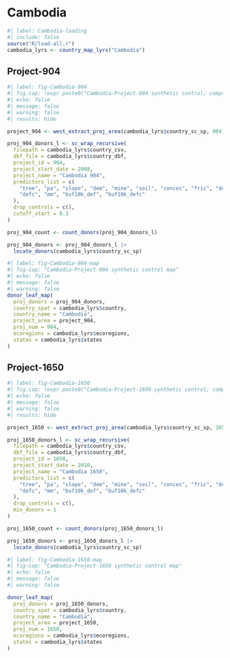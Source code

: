 # Cambodia

```r
#| label: Cambodia-loading
#| include: false
source("R/load-all.r")
cambodia_lyrs <- country_map_lyrs("Cambodia")
```

## Project-904

```r
#| label: fig-Cambodia-904
#| fig.cap: !expr paste0("Cambodia-Project-904 synthetic control; comprising ", proj_904_count$n_weighted, " donors from a potential pool of ", proj_904_count$n_pot, " donors. The donor pool subset is based on a buffer deforestation threshold value of ", proj_904_donors_l$cutoff)
#| echo: false
#| message: false
#| warning: false
#| results: hide

project_904 <- west_extract_proj_area(cambodia_lyrs$country_sc_sp, 904)

proj_904_donors_l <- sc_wrap_recursive(
  filepath = cambodia_lyrs$country_csv,
  dbf_file = cambodia_lyrs$country_dbf,
  project_id = 904,
  project_start_date = 2008,
  project_name = "Cambodia 904",
  predictors_list = c(
    "tree", "pa", "slope", "dem", "mine", "soil", "conces", "fric", "def",
    "defc", "mm", "buf10k_def", "buf10k_defc"
  ),
  drop_controls = c(),
  cutoff_start = 0.3
)

proj_904_count <- count_donors(proj_904_donors_l)

proj_904_donors <- proj_904_donors_l |>
  locate_donors(cambodia_lyrs$country_sc_sp)

```

```r
#| label: fig-Cambodia-904-map
#| fig-cap: "Cambodia-Project-904 synthetic control map"
#| echo: false
#| message: false
#| warning: false
donor_leaf_map(
  proj_donors = proj_904_donors,
  country_spat = cambodia_lyrs$country,
  country_name = "Cambodia",
  project_area = project_904,
  proj_num = 904,
  ecoregions = cambodia_lyrs$ecoregions,
  states = cambodia_lyrs$states
)
```


## Project-1650

```r
#| label: fig-Cambodia-1650
#| fig.cap: !expr paste0("Cambodia-Project-1650 synthetic control; comprising ", proj_1650_count$n_weighted, " donors from a potential pool of ", proj_1650_count$n_pot, " donors. The donor pool subset is based on a buffer deforestation threshold value of ", proj_1650_donors_l$cutoff)
#| echo: false
#| message: false
#| warning: false
#| results: hide

project_1650 <- west_extract_proj_area(cambodia_lyrs$country_sc_sp, 1650)

proj_1650_donors_l <- sc_wrap_recursive(
  filepath = cambodia_lyrs$country_csv,
  dbf_file = cambodia_lyrs$country_dbf,
  project_id = 1650,
  project_start_date = 2010,
  project_name = "Cambodia 1650",
  predictors_list = c(
    "tree", "pa", "slope", "dem", "mine", "soil", "conces", "fric", "def",
    "defc", "mm", "buf10k_def", "buf10k_defc"
  ),
  drop_controls = c(),
  min_donors = 1
)

proj_1650_count <- count_donors(proj_1650_donors_l)

proj_1650_donors <- proj_1650_donors_l |>
  locate_donors(cambodia_lyrs$country_sc_sp)

```

```r
#| label: fig-Cambodia-1650-map
#| fig-cap: "Cambodia-Project-1650 synthetic control map"
#| echo: false
#| message: false
#| warning: false

donor_leaf_map(
  proj_donors = proj_1650_donors,
  country_spat = cambodia_lyrs$country,
  country_name = "Cambodia",
  project_area = project_1650,
  proj_num = 1650,
  ecoregions = cambodia_lyrs$ecoregions,
  states = cambodia_lyrs$states
)
```
